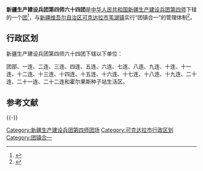 {{中国乡级行政区
|行政区全称           = 新疆生产建设兵团第四师六十四团<br>可克达拉市苇湖镇
|上级行政区           = [[新疆生产建设兵团第四师|新疆生产建设兵团第四师]]<br>[[新疆维吾尔自治区|新疆维吾尔自治区]][[可克达拉市|可克达拉市]]
|行政区类别           = [[团_(军队)|团]]
}}

'''新疆生产建设兵团第四师六十四团'''是[[中华人民共和国|中华人民共和国]][[新疆生产建设兵团|新疆生产建设兵团]][[新疆生产建设兵团第四师|第四师]]下辖的一个[[团_(军队)|团]]<ref>{{Cite journal|title=新疆生产建设兵团分布图|author=新疆生产建设兵团年鉴编辑委员会|journal=兵团年鉴|publisher=新疆生产建设兵团年鉴社|doi=10.42437/y.cnki.yxjsc.2021.000007|year=2020|location=乌鲁木齐|page=7-8|issn=1671-3338}}</ref>，与[[新疆维吾尔自治区|新疆维吾尔自治区]][[可克达拉市|可克达拉市]][[苇湖镇|苇湖镇]]实行“团镇合一”的管理体制<ref>{{cite web |title=师市“团镇合一”管理体制迈出实质性步伐 |url=http://www.cocodala.gov.cn/c/2019-07-24/905133.shtml |website=第四师可克达拉市 |access-date=2020-08-24 |archive-date=2021-02-24 |archive-url=https://web.archive.org/web/20210224232830/http://www.cocodala.gov.cn/c/2019-07-24/905133.shtml |dead-url=no }}</ref>。

== 行政区划 ==
新疆生产建设兵团第四师六十四团下辖以下单位：

团部、一连、二连、三连、四连、五连、六连、七连、八连、九连、十连、十一连、十二连、十三连、十四连、十五连、十六连、十七连、十八连、十九连、二十连、二十一连、二十二连和霍尔果斯种子站生活区。

== 参考文献 ==
{{Reflist}}

{{-}}
{{新疆生产建设兵团第四师}}
{{可克达拉市行政区划}}

{{DEFAULTSORT:64}}
[[Category:新疆生产建设兵团第四师团场|Category:新疆生产建设兵团第四师团场]]
[[Category:可克达拉市行政区划|Category:可克达拉市行政区划]]
[[Category:团镇合一|Category:团镇合一]]